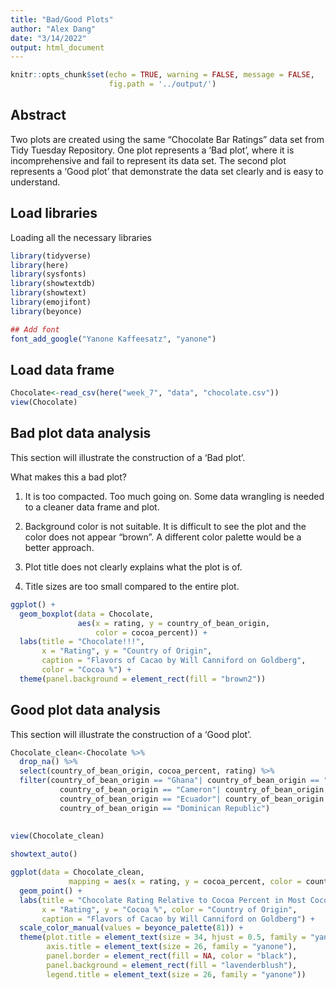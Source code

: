 ```yaml
---
title: "Bad/Good Plots"
author: "Alex Dang"
date: "3/14/2022"
output: html_document
---
```


```r
knitr::opts_chunk$set(echo = TRUE, warning = FALSE, message = FALSE,
                      fig.path = '../output/')
```

## Abstract
Two plots are created using the same "Chocolate Bar Ratings" data set from Tidy Tuesday Repository. One plot represents a 'Bad plot', where it is incomprehensive and fail to represent its data set. The second plot represents a 'Good plot' that demonstrate the data set clearly and is easy to understand.


## Load libraries
Loading all the necessary libraries
```r
library(tidyverse)
library(here)
library(sysfonts)
library(showtextdb)
library(showtext)
library(emojifont)
library(beyonce)

## Add font
font_add_google("Yanone Kaffeesatz", "yanone")
```


## Load data frame
```r
Chocolate<-read_csv(here("week_7", "data", "chocolate.csv"))
view(Chocolate)
```


## Bad plot data analysis
This section will illustrate the construction of a 'Bad plot'.

What makes this a bad plot?

1. It is too compacted. Too much going on. Some data wrangling is needed to a cleaner data frame and plot.

2. Background color is not suitable. It is difficult to see the plot and the color does not appear "brown". A different color palette would be a better approach.

3. Plot title does not clearly explains what the plot is of. 

4. Title sizes are too small compared to the entire plot.
```r
ggplot() +
  geom_boxplot(data = Chocolate, 
               aes(x = rating, y = country_of_bean_origin,
                   color = cocoa_percent)) +
  labs(title = "Chocolate!!!",
       x = "Rating", y = "Country of Origin",
       caption = "Flavors of Cacao by Will Canniford on Goldberg",
       color = "Cocoa %") +
  theme(panel.background = element_rect(fill = "brown2"))
```


## Good plot data analysis
This section will illustrate the construction of a 'Good plot'.
```r
Chocolate_clean<-Chocolate %>% 
  drop_na() %>%  
  select(country_of_bean_origin, cocoa_percent, rating) %>% 
  filter(country_of_bean_origin == "Ghana"| country_of_bean_origin == "Indonesia"| country_of_bean_origin == "Nigeria"| 
           country_of_bean_origin == "Cameron"| country_of_bean_origin == "Ivory Coast"| country_of_bean_origin == "Brazil"|
           country_of_bean_origin == "Ecuador"| country_of_bean_origin == "Peru"| country_of_bean_origin == "Colombia"| 
           country_of_bean_origin == "Dominican Republic")
  
  
view(Chocolate_clean)

showtext_auto()

ggplot(data = Chocolate_clean, 
             mapping = aes(x = rating, y = cocoa_percent, color = country_of_bean_origin)) +
  geom_point() +
  labs(title = "Chocolate Rating Relative to Cocoa Percent in Most Cocoa Producing Countries", 
       x = "Rating", y = "Cocoa %", color = "Country of Origin", 
       caption = "Flavors of Cacao by Will Canniford on Goldberg") + 
  scale_color_manual(values = beyonce_palette(81)) +
  theme(plot.title = element_text(size = 34, hjust = 0.5, family = "yanone"),
        axis.title = element_text(size = 26, family = "yanone"),
        panel.border = element_rect(fill = NA, color = "black"), 
        panel.background = element_rect(fill = "lavenderblush"), 
        legend.title = element_text(size = 26, family = "yanone"))
```